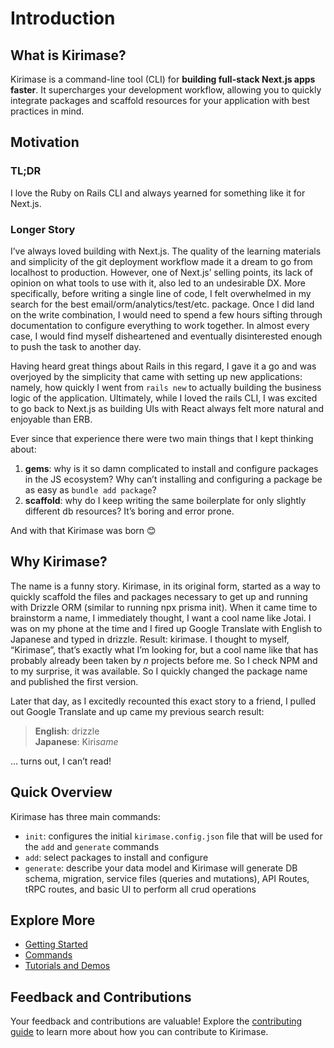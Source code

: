 # Introduction
 
## What is Kirimase?

Kirimase is a command-line tool (CLI) for **building full-stack Next.js apps faster**. It supercharges your development workflow, allowing you to quickly integrate packages and scaffold resources for your application with best practices in mind.

## Motivation
### TL;DR 
I love the Ruby on Rails CLI and always yearned for something like it for Next.js. 

### Longer Story
I’ve always loved building with Next.js. The quality of the learning materials and simplicity of the git deployment workflow made it a dream to go from localhost to production. However, one of Next.js’ selling points, its lack of opinion on what tools to use with it, also led to an undesirable DX. More specifically, before writing a single line of code, I felt overwhelmed in my search for the best email/orm/analytics/test/etc. package. Once I did land on the write combination, I would need to spend a few hours sifting through documentation to configure everything to work together. In almost every case, I would find myself disheartened and eventually disinterested enough to push the task to another day.

Having heard great things about Rails in this regard, I gave it a go and was overjoyed by the simplicity that came with setting up new applications: namely, how quickly I went from `rails new` to actually building the business logic of the application.  Ultimately, while I loved the rails CLI, I was excited to go back to Next.js as building UIs with React always felt more natural and enjoyable than ERB.

Ever since that experience there were two main things that I kept thinking about:
1) **gems**: why is it so damn complicated to install and configure packages in the JS ecosystem?  Why can’t installing and configuring a package be as easy as `bundle add package`?
2) **scaffold**: why do I keep writing the same boilerplate for only slightly different db resources? It’s boring and error prone. 

And with that Kirimase was born 😊

## Why Kirimase?
The name is a funny story. Kirimase, in its original form, started as a way to quickly scaffold the files and packages necessary to get up and running with Drizzle ORM (similar to running npx prisma init). When it came time to brainstorm a name, I immediately thought, I want a cool name like Jotai. I was on my phone at the time and I fired up Google Translate with English to Japanese and typed in drizzle.  Result: kirimase. I thought to myself, “Kirimase”, that’s exactly what I’m looking for, but a cool name like that has probably already been taken by *n* projects before me. So I check NPM and to my surprise, it was available. So I quickly changed the package name and published the first version. 

Later that day, as I excitedly recounted this exact story to a friend, I pulled out Google Translate and up came my previous search result:

> **English**: drizzle  
> **Japanese**: Kiri*same*

… turns out, I can’t read!

## Quick Overview
Kirimase has three main commands:
* `init`:  configures the initial `kirimase.config.json` file that will be used for the `add` and `generate` commands
* `add`:  select packages to install and configure
* `generate`:  describe your data model and Kirimase will generate DB schema, migration, service files (queries and mutations), API Routes, tRPC routes, and basic UI to perform all crud operations

## Explore More

- [Getting Started](./getting-started.md)
- [Commands](./commands/init.md)
- [Tutorials and Demos](./tutorials.md)

## Feedback and Contributions

Your feedback and contributions are valuable! Explore the [contributing guide](./contributing.md) to learn more about how you can contribute to Kirimase.

